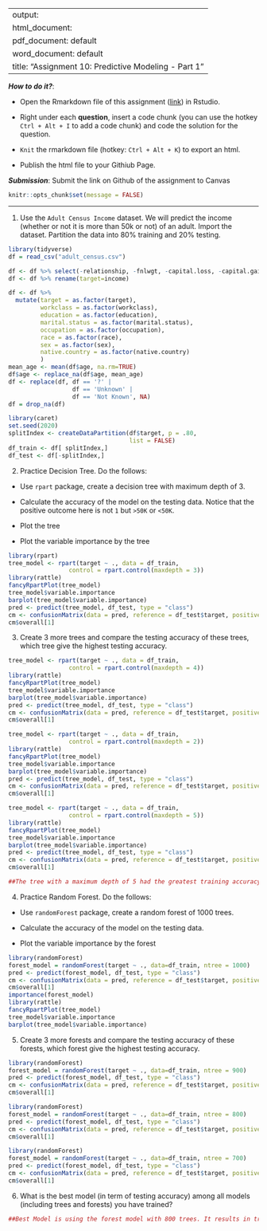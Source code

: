 
---
output: 
  html_document:
  pdf_document: default
  word_document: default
title: "Assignment 10: Predictive Modeling - Part 1"
---

***How to do it?***: 

- Open the Rmarkdown file of this assignment ([link](assignment10.Rmd)) in Rstudio. 

- Right under each **question**, insert  a code chunk (you can use the hotkey `Ctrl + Alt + I` to add a code chunk) and code the solution for the question. 

- `Knit` the rmarkdown file (hotkey: `Ctrl + Alt + K`) to export an html.  

-  Publish the html file to your Githiub Page. 

***Submission***: Submit the link on Github of the assignment to Canvas

```r
knitr::opts_chunk$set(message = FALSE)
```


-------

1. Use the `Adult Census Income` dataset.  We will predict the income (whether or not it is more than 50k or not) of an adult. Import the dataset.  Partition the data into 80% training and 20% testing.  
```r
library(tidyverse)
df = read_csv("adult_census.csv")
```
```r
df <- df %>% select(-relationship, -fnlwgt, -capital.loss, -capital.gain)
df <- df %>% rename(target=income)

```
```r
df <- df %>% 
  mutate(target = as.factor(target),
         workclass = as.factor(workclass),
         education = as.factor(education),
         marital.status = as.factor(marital.status),
         occupation = as.factor(occupation),
         race = as.factor(race),
         sex = as.factor(sex),
         native.country = as.factor(native.country)
         )
mean_age <- mean(df$age, na.rm=TRUE)
df$age <- replace_na(df$age, mean_age)
df <- replace(df, df == '?' |
                  df == 'Unknown' |
                  df == 'Not Known', NA)
df = drop_na(df)
```


```r
library(caret)
set.seed(2020)
splitIndex <- createDataPartition(df$target, p = .80, 
                                  list = FALSE)
df_train <- df[ splitIndex,]
df_test <- df[-splitIndex,]
```



2. Practice Decision Tree.  Do the follows:

  - Use `rpart` package, create a decision tree with maximum depth of 3. 
  
  - Calculate the accuracy of the model on the testing data. Notice that the positive outcome here is not `1` but `>50K` or `<50K`. 
  
  - Plot the tree
  
  - Plot the variable importance by the tree
```r

library(rpart)
tree_model <- rpart(target ~ ., data = df_train,
                 control = rpart.control(maxdepth = 3))
library(rattle)
fancyRpartPlot(tree_model)
tree_model$variable.importance
barplot(tree_model$variable.importance)
pred <- predict(tree_model, df_test, type = "class")
cm <- confusionMatrix(data = pred, reference = df_test$target, positive = ">50K")
cm$overall[1]
```
  
  
3. Create 3 more trees and compare the testing accuracy of these trees, which tree give the highest testing accuracy.

```r
tree_model <- rpart(target ~ ., data = df_train,
                 control = rpart.control(maxdepth = 4))
library(rattle)
fancyRpartPlot(tree_model)
tree_model$variable.importance
barplot(tree_model$variable.importance)
pred <- predict(tree_model, df_test, type = "class")
cm <- confusionMatrix(data = pred, reference = df_test$target, positive = ">50K")
cm$overall[1]
```

```r
tree_model <- rpart(target ~ ., data = df_train,
                 control = rpart.control(maxdepth = 2))
library(rattle)
fancyRpartPlot(tree_model)
tree_model$variable.importance
barplot(tree_model$variable.importance)
pred <- predict(tree_model, df_test, type = "class")
cm <- confusionMatrix(data = pred, reference = df_test$target, positive = ">50K")
cm$overall[1]
```

```r
tree_model <- rpart(target ~ ., data = df_train,
                 control = rpart.control(maxdepth = 5))
library(rattle)
fancyRpartPlot(tree_model)
tree_model$variable.importance
barplot(tree_model$variable.importance)
pred <- predict(tree_model, df_test, type = "class")
cm <- confusionMatrix(data = pred, reference = df_test$target, positive = ">50K")
cm$overall[1]

##The tree with a maximum depth of 5 had the greatest training accuracy at .8300448
```


4. Practice Random Forest.  Do the follows: 

  - Use `randomForest` package, create a random forest of 1000 trees. 
  
  - Calculate the accuracy of the model on the testing data. 
  
  - Plot the variable importance by the forest

```r
library(randomForest)
forest_model = randomForest(target ~ ., data=df_train, ntree = 1000)
pred <- predict(forest_model, df_test, type = "class")
cm <- confusionMatrix(data = pred, reference = df_test$target, positive = ">50K")
cm$overall[1]
importance(forest_model)
library(rattle)
fancyRpartPlot(tree_model)
tree_model$variable.importance
barplot(tree_model$variable.importance)
```


5. Create 3 more forests and compare the testing accuracy of these forests, which forest give the highest testing accuracy.
```r
library(randomForest)
forest_model = randomForest(target ~ ., data=df_train, ntree = 900)
pred <- predict(forest_model, df_test, type = "class")
cm <- confusionMatrix(data = pred, reference = df_test$target, positive = ">50K")
cm$overall[1]
```

```r
library(randomForest)
forest_model = randomForest(target ~ ., data=df_train, ntree = 800)
pred <- predict(forest_model, df_test, type = "class")
cm <- confusionMatrix(data = pred, reference = df_test$target, positive = ">50K")
cm$overall[1]
```

```r
library(randomForest)
forest_model = randomForest(target ~ ., data=df_train, ntree = 700)
pred <- predict(forest_model, df_test, type = "class")
cm <- confusionMatrix(data = pred, reference = df_test$target, positive = ">50K")
cm$overall[1]
```

6. What is the best model (in term of testing accuracy) among all models (including trees and forests) you have trained?
```r
##Best Model is using the forest model with 800 trees. It results in training accuracy of .8381695
```

